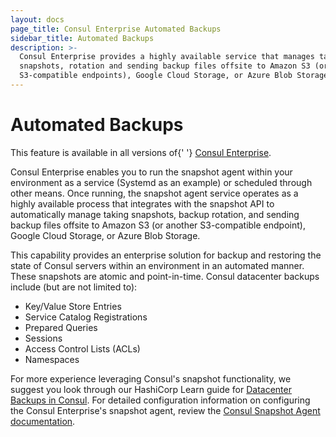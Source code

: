 ```yaml
---
layout: docs
page_title: Consul Enterprise Automated Backups
sidebar_title: Automated Backups
description: >-
  Consul Enterprise provides a highly available service that manages taking
  snapshots, rotation and sending backup files offsite to Amazon S3 (or
  S3-compatible endpoints), Google Cloud Storage, or Azure Blob Storage.
---
```


# Automated Backups

<EnterpriseAlert>
  This feature is available in all versions of{' '}
  <a href="https://www.hashicorp.com/products/consul/">Consul Enterprise</a>.
</EnterpriseAlert>

Consul Enterprise enables you to run
the snapshot agent within your environment as a service (Systemd as an example)
or scheduled through other means. Once running, the snapshot agent service operates as a highly
available process that integrates with the snapshot API to automatically manage
taking snapshots, backup rotation, and sending backup files offsite to Amazon S3
(or another S3-compatible endpoint), Google Cloud Storage, or Azure Blob Storage.

This capability provides an enterprise solution for backup and restoring the state of Consul servers
within an environment in an automated manner. These snapshots are atomic and point-in-time. Consul
datacenter backups include (but are not limited to):

- Key/Value Store Entries
- Service Catalog Registrations
- Prepared Queries
- Sessions
- Access Control Lists (ACLs)
- Namespaces

For more experience leveraging Consul's snapshot functionality, we suggest you look through our HashiCorp
Learn guide for [Datacenter Backups in Consul](https://learn.hashicorp.com/consul/datacenter-deploy/backup).
For detailed configuration information on configuring the Consul Enterprise's snapshot agent, review the
[Consul Snapshot Agent documentation](/docs/commands/snapshot/agent).
